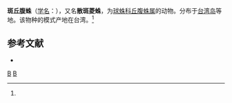{{Speciesbox
| taxon = Episinus punctisparsus
| binomial_authority = (Yoshida, 1983)<ref name='id13054'>{{cite web| url =http://www.bioinfo.cn/db05/BjdwSpecies.php?action=view&id=13054| title =斑丘腹蛛| work =《中国动物物种编目数据库》| publisher =中国科学院微生物研究所| author =中国科学院动物研究所| accessdate =2009-04-28| deadurl =yes| archiveurl =https://web.archive.org/web/20160305055733/http://www.bioinfo.cn/db05/BjdwSpecies.php?action=view&id=13054| archivedate =2016-03-05}}</ref>
}}

'''斑丘腹蛛'''（[[学名|学名]]：{{lang|la|''Episinus punctisparsus''}}），又名'''散斑菱蛛'''，为[[球蛛科|球蛛科]][[丘腹蛛属|丘腹蛛属]]的动物。分布于[[台湾岛|台湾岛]]等地。该物种的模式产地在台湾。<ref name='id13054'/>

== 参考文献 ==
{{reflist}}
* {{TaiBNET| zh=散斑菱蛛 | id=312667 | binomial=Episinus punctisparsus | authority=Yoshida, 1983 | var= | accessdate=2013-01-24}}

{{taxonbar}}
[[Category:_1983年描述的动物|B]]
[[Category:丘腹蛛属|B]]